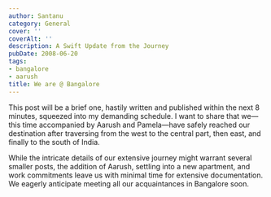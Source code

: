```yaml
---
author: Santanu
category: General
cover: ''
coverAlt: ''
description: A Swift Update from the Journey
pubDate: 2008-06-20
tags:
- bangalore
- aarush
title: We are @ Bangalore
---
```


This post will be a brief one, hastily written and published within the next 8 minutes, squeezed into my demanding schedule. I want to share that we—this time accompanied by Aarush and Pamela—have safely reached our destination after traversing from the west to the central part, then east, and finally to the south of India.

While the intricate details of our extensive journey might warrant several smaller posts, the addition of Aarush, settling into a new apartment, and work commitments leave us with minimal time for extensive documentation. We eagerly anticipate meeting all our acquaintances in Bangalore soon.